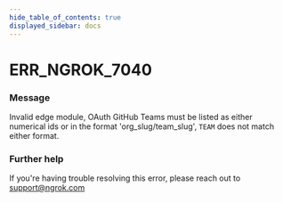 ```yaml
---
hide_table_of_contents: true
displayed_sidebar: docs
---
```



# ERR_NGROK_7040

### Message
Invalid edge module, OAuth GitHub Teams must be listed as either numerical ids or in the format 'org_slug/team_slug', `TEAM` does not match either format.

<ErrorDetails error='err_ngrok_7040' />


### Further help
If you're having trouble resolving this error, please reach out to [support@ngrok.com](mailto:support@ngrok.com?subject=Help%20with%20ERR_NGROK_7040)

